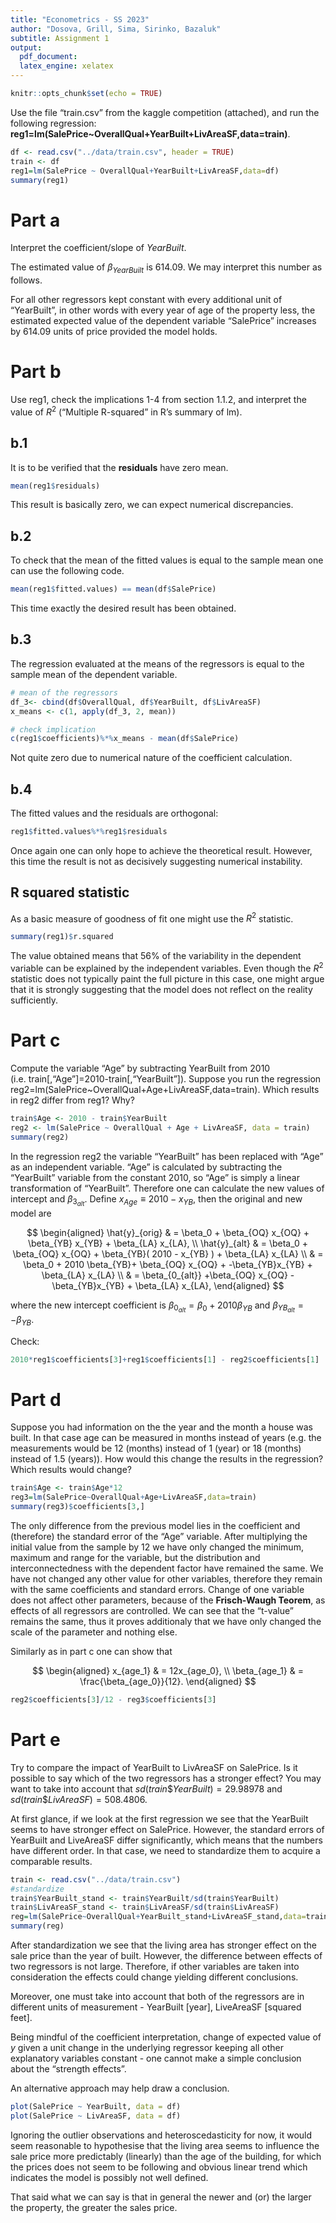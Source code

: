 ```yaml
---
title: "Econometrics - SS 2023"
author: "Dosova, Grill, Sima, Sirinko, Bazaluk"
subtitle: Assignment 1
output:
  pdf_document:
  latex_engine: xelatex
---
```



```r
knitr::opts_chunk$set(echo = TRUE)
```

Use the file "train.csv" from the kaggle competition (attached), 
and run the following regression:
**reg1=lm(SalePrice~OverallQual+YearBuilt+LivAreaSF,data=train)**.

```r
df <- read.csv("../data/train.csv", header = TRUE)
train <- df
reg1=lm(SalePrice ~ OverallQual+YearBuilt+LivAreaSF,data=df)
summary(reg1)
```

# Part a 
Interpret the coefficient/slope of *YearBuilt*.

The estimated value of $\beta_{YearBuilt}$ is $614.09$. We may interpret this
number as follows.

For all other regressors kept constant with every additional unit of "YearBuilt", 
in other words with every year of age of the property less, the estimated
expected value of the dependent variable "SalePrice" increases by $614.09$ units of price
provided the model holds.

# Part b
Use reg1, check the implications 1-4 from section 1.1.2, and 
interpret the value of $R^2$ ("Multiple R-squared" in R's summary of lm).

## b.1

It is to be verified that the **residuals** have zero mean.

```r
mean(reg1$residuals)
```

This result is basically zero, we can expect numerical discrepancies.

## b.2

To check that the mean of the fitted values is equal to the sample mean one
can use the following code.

```r
mean(reg1$fitted.values) == mean(df$SalePrice)
```

This time exactly the desired result has been obtained.

## b.3

The regression evaluated at the means of the regressors is equal to the 
sample mean of the dependent variable. 

```r
# mean of the regressors
df_3<- cbind(df$OverallQual, df$YearBuilt, df$LivAreaSF)
x_means <- c(1, apply(df_3, 2, mean))

# check implication
c(reg1$coefficients)%*%x_means - mean(df$SalePrice)
```

Not quite zero due to numerical nature of the coefficient calculation.

## b.4

The fitted values and the residuals are orthogonal:

```r
reg1$fitted.values%*%reg1$residuals
```

Once again one can only hope to achieve the theoretical result. However, this time the 
result is not as decisively suggesting numerical instability.

## R squared statistic

As a basic measure of goodness of fit one might use the $R^2$ statistic. 

```r
summary(reg1)$r.squared
```

The value obtained means that $56\%$ of the variability in the dependent variable can be explained by the independent variables. Even though the $R^2$ statistic does not typically paint the full picture
in this case, one might argue that it is strongly suggesting that the model does not 
reflect on the reality sufficiently.


# Part c 
Compute the variable "Age" by subtracting YearBuilt 
from 2010 (i.e. train[,"Age"]=2010-train[,"YearBuilt"]). 
Suppose you run the regression reg2=lm(SalePrice~OverallQual+Age+LivAreaSF,data=train). 
Which results in reg2 differ from reg1? Why? 

```r
train$Age <- 2010 - train$YearBuilt
reg2 <- lm(SalePrice ~ OverallQual + Age + LivAreaSF, data = train)
summary(reg2)
```

In the regression reg2 the variable "YearBuilt" has been replaced with "Age" as an independent variable. "Age" is calculated by subtracting the "YearBuilt" variable from the constant 2010, so "Age" is simply a linear transformation of "YearBuilt". Therefore one can calculate the new values of intercept and $\beta_{3_{alt}}$.
Define $x_{Age} \equiv 2010 - x_{YB}$, then the original and new model are

$$
\begin{aligned}
\hat{y}_{orig} & = \beta_0 + \beta_{OQ} x_{OQ} + \beta_{YB} x_{YB} + \beta_{LA} x_{LA}, 
\\
\hat{y}_{alt} & = \beta_0 + \beta_{OQ} x_{OQ} + \beta_{YB}( 2010 - x_{YB} ) + \beta_{LA} x_{LA} \\
    & = \beta_0 + 2010 \beta_{YB}+ \beta_{OQ} x_{OQ} + -\beta_{YB}x_{YB} + \beta_{LA} x_{LA} \\
    & = \beta_{0_{alt}} +\beta_{OQ} x_{OQ} -\beta_{YB}x_{YB} + \beta_{LA} x_{LA},
\end{aligned}
$$

where the new intercept coefficient is $\beta_{0_{alt}} = \beta_0 + 2010 \beta_{YB}$
and $\beta_{YB_{alt}} = - \beta_{YB}$.

Check:
```r
2010*reg1$coefficients[3]+reg1$coefficients[1] - reg2$coefficients[1]
```


# Part d 
Suppose you had information on the the year and the month a house was built. 
In that case age can be measured in months instead of years (e.g. the measurements 
would be 12 (months) instead of 1 (year) or 18 (months) instead of 1.5 (years)).
How would this change the results in the regression? Which results would change?

```r
train$Age <- train$Age*12
reg3=lm(SalePrice~OverallQual+Age+LivAreaSF,data=train)
summary(reg3)$coefficients[3,]
```

The only difference from the previous model lies in the coefficient and (therefore) the standard error of the "Age" variable. After multiplying the initial value from the sample by $12$ we have only changed the minimum, maximum and range for the variable, but the distribution and interconnectedness with the dependent factor have remained the same. We have not changed any other value for other variables, therefore they remain with the same coefficients and standard errors. Change of one variable does not affect other parameters, because of the $\textbf{Frisch-Waugh Teorem}$, as effects of all regressors are controlled. We can see that the "t-value" remains the same, thus it proves additionaly that we have only changed the scale of the parameter and nothing else.

Similarly as in part c one can show that 

$$
\begin{aligned}
x_{age_1} & = 12x_{age_0},
\\
\beta_{age_1} & = \frac{\beta_{age_0}}{12}.
\end{aligned}
$$
```r
reg2$coefficients[3]/12 - reg3$coefficients[3]
```

# Part e 
Try to compare the impact of YearBuilt to LivAreaSF on SalePrice. 
Is it possible to say which of the two regressors has a stronger effect? 
You may want to take into account that 
$sd(train\$YearBuilt) = 29.98978$ and $sd(train\$LivAreaSF) = 508.4806$. 

At first glance, if we look at the first regression we see that the YearBuilt 
seems to have stronger effect on SalePrice. However, the standard errors 
of YearBuilt and LiveAreaSF differ significantly, 
which means that the numbers have different order. In that case, we need to standardize them to acquire a comparable results. 

```r
train <- read.csv("../data/train.csv")
#standardize
train$YearBuilt_stand <- train$YearBuilt/sd(train$YearBuilt)
train$LivAreaSF_stand <- train$LivAreaSF/sd(train$LivAreaSF)
reg=lm(SalePrice~OverallQual+YearBuilt_stand+LivAreaSF_stand,data=train)
summary(reg)
```


After standardization we see that the living area has stronger effect on the sale price than the year of built. However, the difference between effects of two regressors is not large. Therefore, 
if other variables are taken into consideration the effects could change yielding different conclusions.

Moreover, one must take into account that both of the regressors are in different 
units of measurement - YearBuilt [year], LiveAreaSF [squared feet]. 

Being mindful of the coefficient interpretation, change of expected value of $y$ given
a unit change in the underlying regressor keeping all other explanatory variables constant - 
one cannot make a simple conclusion about the "strength effects". 

An alternative approach may help draw a conclusion.

```r
plot(SalePrice ~ YearBuilt, data = df)
plot(SalePrice ~ LivAreaSF, data = df)
```

Ignoring the outlier observations and heteroscedasticity for now, it would seem reasonable
to hypothesise that the living area seems to influence the sale price more predictably (linearly) than 
the age of the building, for which the prices does not seem to be following and obvious linear trend
which indicates the model is possibly not well defined.

That said what we can say is that in general the newer and (or) the larger the property, the 
greater the sales price.
